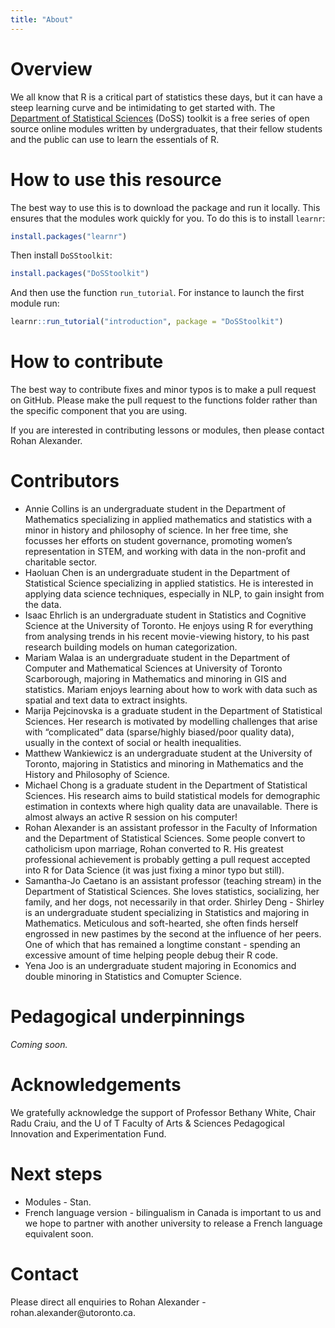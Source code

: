 ```yaml
---
title: "About"
---
```


# Overview

We all know that R is a critical part of statistics these days, but it can have a steep learning curve and be intimidating to get started with. The [Department of Statistical Sciences](http://www.utstat.utoronto.ca/) (DoSS) toolkit is a free series of open source online modules written by undergraduates, that their fellow students and the public can use to learn the essentials of R. 


# How to use this resource

The best way to use this is to download the package and run it locally. This ensures that the modules work quickly for you. To do this is to install `learnr`:

```r
install.packages("learnr")
```

Then install `DoSStoolkit`:

```r
install.packages("DoSStoolkit")
```

And then use the function `run_tutorial`. For instance to launch the first module run:

```r

learnr::run_tutorial("introduction", package = "DoSStoolkit")
```


# How to contribute

The best way to contribute fixes and minor typos is to make a pull request on GitHub. Please make the pull request to the functions folder rather than the specific component that you are using.

If you are interested in contributing lessons or modules, then please contact Rohan Alexander.




# Contributors

- Annie Collins is an undergraduate student in the Department of Mathematics specializing in applied mathematics and statistics with a minor in history and philosophy of science. In her free time, she focusses her efforts on student governance, promoting women's representation in STEM, and working with data in the non-profit and charitable sector.
- Haoluan Chen is an undergraduate student in the Department of Statistical Science specializing in applied statistics. He is interested in applying data science techniques, especially in NLP, to gain insight from the data.
- Isaac Ehrlich is an undergraduate student in Statistics and Cognitive Science at the University of Toronto. He enjoys using R for everything from analysing trends in his recent movie-viewing history, to his past research building models on human categorization.
- Mariam Walaa is an undergraduate student in the Department of Computer and Mathematical Sciences at University of Toronto Scarborough, majoring in Mathematics and minoring in GIS and statistics. Mariam enjoys learning about how to work with data such as spatial and text data to extract insights.
- Marija Pejcinovska is a graduate student in the Department of Statistical Sciences. Her research is motivated by modelling challenges that arise with "complicated" data (sparse/highly biased/poor quality data), usually in the context of social or health inequalities.
- Matthew Wankiewicz is an undergraduate student at the University of Toronto, majoring in Statistics and minoring in Mathematics and the History and Philosophy of Science.
- Michael Chong is a graduate student in the Department of Statistical Sciences. His research aims to build statistical models for demographic estimation in contexts where high quality data are unavailable. There is almost always an active R session on his computer!
- Rohan Alexander is an assistant professor in the Faculty of Information and the Department of Statistical Sciences. Some people convert to catholicism upon marriage, Rohan converted to R. His greatest professional achievement is probably getting a pull request accepted into R for Data Science (it was just fixing a minor typo but still).
- Samantha-Jo Caetano is an assistant professor (teaching stream) in the Department of Statistical Sciences. She loves statistics, socializing, her family, and her dogs, not necessarily in that order.
Shirley Deng - Shirley is an undergraduate student specializing in Statistics and majoring in Mathematics. Meticulous and soft-hearted, she often finds herself engrossed in new pastimes by the second at the influence of her peers. One of which that has remained a longtime constant - spending an excessive amount of time helping people debug their R code.
- Yena Joo is an undergraduate student majoring in Economics and double minoring in Statistics and Comupter Science.


# Pedagogical underpinnings

*Coming soon.*

# Acknowledgements

We gratefully acknowledge the support of Professor Bethany White, Chair Radu Craiu, and the U of T Faculty of Arts & Sciences Pedagogical Innovation and Experimentation Fund.
 

 
# Next steps 

- Modules - Stan.
- French language version - bilingualism in Canada is important to us and we hope to partner with another university to release a French language equivalent soon.



# Contact

Please direct all enquiries to Rohan Alexander - rohan.alexander@utoronto.ca.







